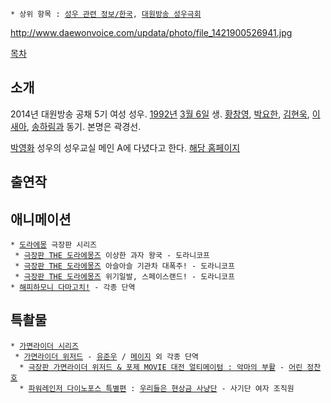  * 상위 항목 : [[성우 관련 정보/한국]], [[대원방송 성우극회]]

http://www.daewonvoice.com/updata/photo/file_1421900526941.jpg

[[목차]]

== 소개 ==
2014년 대원방송 공채 5기 여성 성우.  [[1992년]] [[3월 6일]] 생. [[황창영]], [[박요한]], [[김현욱(성우)|김현욱]], [[이새아]], [[송하림]]과 동기. 본명은 곽경선. 

[[박영화]] 성우의 성우교실 메인 A에 다녔다고 한다. [http://www.main-a.com/bbs/view.php?id=success&page=1&sn1=&divpage=1&sn=off&ss=on&sc=on&select_arrange=headnum&desc=asc&no=34 해당 홈페이지]

== 출연작 ==
== 애니메이션 ==
 * [[도라에몽]] 극장판 시리즈
  * [[더 도라에몽즈|극장판 THE 도라에몽즈]] 이상한 과자 왕국 - 도라니코프
  * [[더 도라에몽즈|극장판 THE 도라에몽즈]] 아슬아슬 기관차 대폭주! - 도라니코프
  * [[더 도라에몽즈|극장판 THE 도라에몽즈]] 위기일발, 스페이스랜드! - 도라니코프
 * [[해피해피 다마고치!|해피하모니 다마고치!]] - 각종 단역
== 특촬물 ==
 * [[가면라이더 시리즈]]
  * [[가면라이더 위저드]] - [[이지마 유즈루|유준우]] / [[메이지(가면라이더 위자드)|메이지]] 외 각종 단역
   * [[가면라이더X가면라이더 위자드&포제 MOVIE 대전 얼티메이텀|극장판 가면라이더 위저드 & 포제 MOVIE 대전 얼티메이텀 : 악마의 부활]] - [[카제다 사부로|어린 정찬호]]
   * [[토에이 히어로 넥스트|파워레인저 다이노포스 특별편]] : [[우리들은 현상금 사냥단]] - 사기단 여자 조직원
